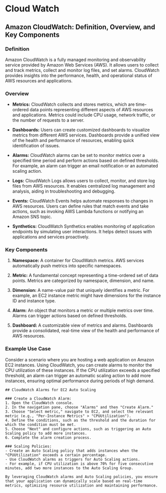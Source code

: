 # Cloud Watch

## Amazon CloudWatch: Definition, Overview, and Key Components

### Definition
Amazon CloudWatch is a fully managed monitoring and observability service provided by Amazon Web Services (AWS). It allows users to collect and track metrics, collect and monitor log files, and set alarms. CloudWatch provides insights into the performance, health, and operational status of AWS resources and applications.

### Overview
- **Metrics:** CloudWatch collects and stores metrics, which are time-ordered data points representing different aspects of AWS resources and applications. Metrics could include CPU usage, network traffic, or the number of requests to a server.

- **Dashboards:** Users can create customized dashboards to visualize metrics from different AWS services. Dashboards provide a unified view of the health and performance of resources, enabling quick identification of issues.

- **Alarms:** CloudWatch alarms can be set to monitor metrics over a specified time period and perform actions based on defined thresholds. For example, an alarm can trigger an email notification or an automated scaling action.

- **Logs:** CloudWatch Logs allows users to collect, monitor, and store log files from AWS resources. It enables centralized log management and analysis, aiding in troubleshooting and debugging.

- **Events:** CloudWatch Events helps automate responses to changes in AWS resources. Users can define rules that match events and take actions, such as invoking AWS Lambda functions or notifying an Amazon SNS topic.

- **Synthetics:** CloudWatch Synthetics enables monitoring of application endpoints by simulating user interactions. It helps detect issues with applications and services proactively.

### Key Components
1. **Namespace:** A container for CloudWatch metrics. AWS services automatically push metrics into specific namespaces.

2. **Metric:** A fundamental concept representing a time-ordered set of data points. Metrics are categorized by namespace, dimension, and name.

3. **Dimension:** A name-value pair that uniquely identifies a metric. For example, an EC2 instance metric might have dimensions for the instance ID and instance type.

4. **Alarm:** An object that monitors a metric or multiple metrics over time. Alarms can trigger actions based on defined thresholds.

5. **Dashboard:** A customizable view of metrics and alarms. Dashboards provide a consolidated, real-time view of the health and performance of AWS resources.

### Example Use Case
Consider a scenario where you are hosting a web application on Amazon EC2 instances. Using CloudWatch, you can create alarms to monitor the CPU utilization of these instances. If the CPU utilization exceeds a specified threshold, an alarm can trigger an automatic scaling action to add more instances, ensuring optimal performance during periods of high demand.

```mdx
## CloudWatch Alarms for EC2 Auto Scaling

### Create a CloudWatch Alarm:
1. Open the CloudWatch console.
2. In the navigation pane, choose "Alarms" and then "Create Alarm."
3. Choose "Select metric," navigate to EC2, and select the relevant metric (e.g., "Per-Instance Metrics" > "CPUUtilization").
4. Define the conditions, such as the threshold and the duration for which the condition must be met.
5. Choose "Next" and configure actions, such as triggering an Auto Scaling policy to add more instances.
6. Complete the alarm creation process.

### Scaling Policies:
- Create an Auto Scaling policy that adds instances when the "CPUUtilization" exceeds a certain percentage.
- Use CloudWatch alarms as triggers for Auto Scaling actions.
- For example, if CPU utilization is above 70% for five consecutive minutes, add two more instances to the Auto Scaling Group.

By leveraging CloudWatch alarms and Auto Scaling policies, you ensure that your application can dynamically scale based on real-time metrics, optimizing resource utilization and maintaining performance.

